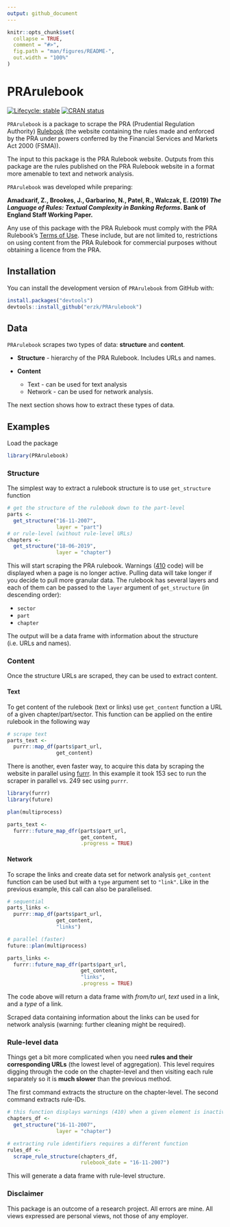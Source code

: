 ```yaml
---
output: github_document
---
```


```r
knitr::opts_chunk$set(
  collapse = TRUE,
  comment = "#>",
  fig.path = "man/figures/README-",
  out.width = "100%"
)
```
# PRArulebook

<!-- badges: start -->
[![Lifecycle: stable](https://img.shields.io/badge/lifecycle-stable-brightgreen.svg)](https://www.tidyverse.org/lifecycle/#stable)
[![CRAN status](https://www.r-pkg.org/badges/version/PRArulebook)](https://cran.r-project.org/package=PRArulebook)
<!-- badges: end -->

`PRArulebook` is a package to scrape the PRA (Prudential Regulation Authority) [Rulebook](http://www.prarulebook.co.uk/) (the website containing the rules made and enforced by the PRA under powers conferred by the Financial Services and Markets Act 2000 (FSMA)).

The input to this package is the PRA Rulebook website. Outputs from this package are the rules published on the PRA Rulebook website in a format more amenable to text and network analysis.

`PRArulebook` was developed while preparing:

**Amadxarif, Z., Brookes, J., Garbarino, N., Patel, R., Walczak, E. (2019) *The Language of Rules: Textual Complexity in Banking Reforms*. Bank of England Staff Working Paper.**

Any use of this package with the PRA Rulebook must comply with the PRA Rulebook's [Terms of Use](http://www.prarulebook.co.uk/terms-of-use). These include, but are not limited to, restrictions on using content from the PRA Rulebook for commercial purposes without obtaining a licence from the PRA.

## Installation

You can install the development version of `PRArulebook` from GitHub with:

```r
install.packages("devtools")
devtools::install_github("erzk/PRArulebook")
```

## Data

`PRArulebook` scrapes two types of data: **structure** and **content**.

* **Structure** - hierarchy of the PRA Rulebook. Includes URLs and names.

* **Content**
  * Text - can be used for text analysis
  * Network - can be used for network analysis.

The next section shows how to extract these types of data.

## Examples

Load the package

```r
library(PRArulebook)
```

### Structure

The simplest way to extract a rulebook structure is to use `get_structure` function

```r
# get the structure of the rulebook down to the part-level
parts <-
  get_structure("16-11-2007",
                layer = "part")
# or rule-level (without rule-level URLs)
chapters <-
  get_structure("18-06-2019",
                layer = "chapter")
```

This will start scraping the PRA rulebook. Warnings ([410](https://en.wikipedia.org/wiki/List_of_HTTP_status_codes) code) will be displayed when a page is no longer active. Pulling data will take longer if you decide to pull more granular data. The rulebook has several layers and each of them can be passed to the `layer` argument of `get_structure` (in descending order):

* `sector`
* `part`
* `chapter`

The output will be a data frame with information about the structure (i.e. URLs and names).

### Content

Once the structure URLs are scraped, they can be used to extract content. 

#### Text

To get content of the rulebook (text or links) use `get_content` function a URL of a given chapter/part/sector. This function can be applied on the entire rulebook in the following way

```r
# scrape text
parts_text <-
  purrr::map_df(parts$part_url,
                get_content)
```

There is another, even faster way, to acquire this data by scraping the website in parallel using [furrr](https://cran.r-project.org/web/packages/furrr/). In this example it took 153 sec to run the scraper in parallel vs. 249 sec using `purrr`.

```r
library(furrr)
library(future)

plan(multiprocess)

parts_text <-
  furrr::future_map_dfr(parts$part_url,
                        get_content,
                        .progress = TRUE)
```

#### Network

To scrape the links and create data set for network analysis `get_content` function can be used but with a `type` argument set to `"link"`. Like in the previous example, this call can also be parallelised.

```r
# sequential
parts_links <-
  purrr::map_df(parts$part_url,
                get_content,
                "links")

# parallel (faster)
future::plan(multiprocess)

parts_links <-
  furrr::future_map_dfr(parts$part_url,
                        get_content,
                        "links",
                        .progress = TRUE)
```

The code above will return a data frame with *from/to url*, *text* used in a link, and a *type* of a link.

Scraped data containing information about the links can be used for network analysis (warning: further cleaning might be required).

### Rule-level data

Things get a bit more complicated when you need **rules and their corresponding URLs** (the lowest level of aggregation). This level requires digging through the code on the chapter-level and then visiting each rule separately so it is **much slower** than the previous method. 

The first command extracts the structure on the chapter-level. The second command extracts rule-IDs.

```r
# this function displays warnings (410) when a given element is inactive
chapters_df <-
  get_structure("16-11-2007",
                layer = "chapter")

# extracting rule identifiers requires a different function
rules_df <-
  scrape_rule_structure(chapters_df,
                        rulebook_date = "16-11-2007")
```

This will generate a data frame with rule-level structure.

### Disclaimer 

This package is an outcome of a research project. All errors are mine. All views expressed are personal views, not those of any employer.
